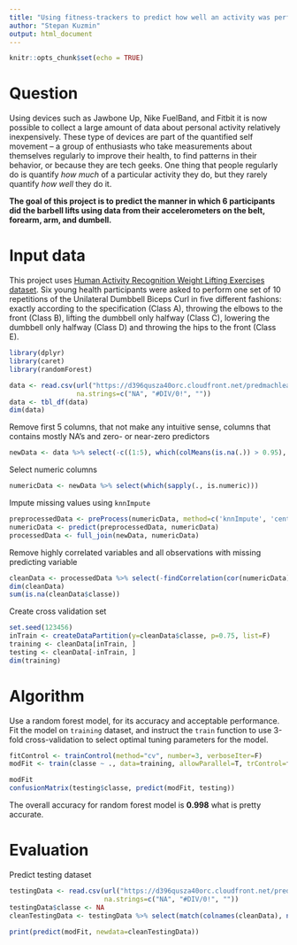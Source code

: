 ```yaml
---
title: "Using fitness-trackers to predict how well an activity was performed"
author: "Stepan Kuzmin"
output: html_document
---
```


```r
knitr::opts_chunk$set(echo = TRUE)
```

# Question

Using devices such as Jawbone Up, Nike FuelBand, and Fitbit it is now possible to collect a large amount of data about personal activity relatively inexpensively. These type of devices are part of the quantified self movement – a group of enthusiasts who take measurements about themselves regularly to improve their health, to find patterns in their behavior, or because they are tech geeks. One thing that people regularly do is quantify _how much_ of a particular activity they do, but they rarely quantify _how well_ they do it.

__The goal of this project is to predict the manner in which 6 participants did the barbell lifts using data from their accelerometers on the belt, forearm, arm, and dumbell.__

# Input data

This project uses [Human Activity Recognition Weight Lifting Exercises dataset](http://groupware.les.inf.puc-rio.br/har). Six young health participants were asked to perform one set of 10 repetitions of the Unilateral Dumbbell Biceps Curl in five different fashions: exactly according to the specification (Class A), throwing the elbows to the front (Class B), lifting the dumbbell only halfway (Class C), lowering the dumbbell only halfway (Class D) and throwing the hips to the front (Class E).

```r
library(dplyr)
library(caret)
library(randomForest)
```

```r
data <- read.csv(url("https://d396qusza40orc.cloudfront.net/predmachlearn/pml-training.csv"),
                 na.strings=c("NA", "#DIV/0!", ""))
data <- tbl_df(data)
dim(data)
```

Remove first 5 columns, that not make any intuitive sense, columns that contains mostly NA's and zero- or near-zero predictors

```r
newData <- data %>% select(-c((1:5), which(colMeans(is.na(.)) > 0.95), nearZeroVar(data)))
```

Select numeric columns

```r
numericData <- newData %>% select(which(sapply(., is.numeric)))
```

Impute missing values using `knnImpute`

```r
preprocessedData <- preProcess(numericData, method=c('knnImpute', 'center', 'scale'))
numericData <- predict(preprocessedData, numericData)
processedData <- full_join(newData, numericData)
```

Remove highly correlated variables and all observations with missing predicting variable

```r
cleanData <- processedData %>% select(-findCorrelation(cor(numericData))) %>% filter(!is.na(classe))
dim(cleanData)
sum(is.na(cleanData$classe))
```

Create cross validation set

```r
set.seed(123456)
inTrain <- createDataPartition(y=cleanData$classe, p=0.75, list=F)
training <- cleanData[inTrain, ]
testing <- cleanData[-inTrain, ]
dim(training)
```

# Algorithm

Use a random forest model, for its accuracy and acceptable performance. Fit the model on `training` dataset, and instruct the `train` function to use 3-fold cross-validation to select optimal tuning parameters for the model.

```r
fitControl <- trainControl(method="cv", number=3, verboseIter=F)
modFit <- train(classe ~ ., data=training, allowParallel=T, trControl=fitControl, method="rf")
```

```r
modFit
confusionMatrix(testing$classe, predict(modFit, testing))
```

The overall accuracy for random forest model is __0.998__ what is pretty accurate.

# Evaluation

Predict testing dataset

```r
testingData <- read.csv(url("https://d396qusza40orc.cloudfront.net/predmachlearn/pml-testing.csv"),
                        na.strings=c("NA", "#DIV/0!", ""))
testingData$classe <- NA
cleanTestingData <- testingData %>% select(match(colnames(cleanData), names(.)))
```

```r
print(predict(modFit, newdata=cleanTestingData))
```
